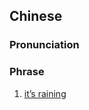 ==Chinese==
{{zh-forms|type=21}}
{{phrasebook|zh}}

===Pronunciation===
{{zh-pron
|m=xiàyǔ le
|cat=ph
}}

===Phrase===
{{zh-phrase}}

# [[it's raining|it’s raining]]